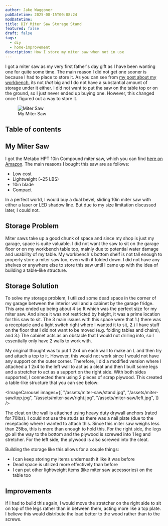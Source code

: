 ```yaml
---
author: Jake Waggoner
pubDatetime: 2025-08-15T00:08:24
modDatetime:
title: DIY Miter Saw Storage Stand
featured: false
draft: false
tags:
  - diy
  - home-improvement
description: How I store my miter saw when not in use
---
```


I got a miter saw as my very first father's day gift as I have been wanting one for quite some time. The main reason I did not get one sooner is because I had to place to store it. As you can see from [my post about my workbench](/posts/workbench), its not _that_ big and I do not have a substantial amount of storage under it either. I did not want to put the saw on the table top or on the ground, so I just never ended up buying one. However, this changed once I figured out a way to store it.

<figure>
  <img
    src="https://m.media-amazon.com/images/I/71Nl2OY5qEL._AC_SL1500_.jpg"
    alt="Miter Saw"
    class="sm:h-1/2 sm:w-1/2"
  />
  <figcaption class="text-center">My Miter Saw</figcaption>
</figure>

## Table of contents

## My Miter Saw

I got the Metabo HPT 10in Compound miter saw, which you can find [here on Amazon](https://www.amazon.com/Metabo-HPT-C10FCGS-Compound-15-Amp/dp/B07PX44JQM/ref=sr_1_1?crid=34KQVYHMB5B94&dib=eyJ2IjoiMSJ9.qe0-kpxBPM1qAXpxq32Y-Znch1ap7KnsNCSILaZMv5nDtRbBfUI5IhE6666s-IbRyXhJURUvspW10qCkrvQBF__w3Sn8SmYvwKJZ7Kg7JlTL9Fijp1lS3zj5F-SuZ-uQXdkqQmveakuDVxjxDvMYbNBIiKMWYSPFJDuNuRAFBLApYIA0YT-VuGV_5J3mjlf_0eYJqbu9VzZOY3ZTbHB0oPtIIHOdY38VbIbXTZwsn_V7CHNoXk_7qkl-KiN9whNHkZ6vIz6V6bPuNcMSf00fNFnj3E0FHkkGvMEXCXi_jas.FmP1PO55GRKmS1XHYaNHdmZijH9bOFJS5vXzWsKBVVc&dib_tag=se&keywords=metabo%2Bmiter%2Bsaw&qid=1755229383&sprefix=metabo%2Bmiter%2Bsa%2Caps%2C210&sr=8-1&th=1). The main reasons I bought this saw are as follows:

- Low cost
- Lightweight (~25 LBS)
- 10in blade
- Compact

In a perfect world, I would buy a dual bevel, sliding 10in miter saw with either a laser or LED shadow line. But due to my size limitation discussed later, I could not.

## Storage Problem

Miter saws take up a good chunk of space and since my shop is just my garage, space is quite valuable. I did not want the saw to sit on the garage floor or on my workbench table top, mainly due to potential water damage and usability of my table. My workbench's bottom shelf is not tall enough to properly store a miter saw too, even with it folded down. I did not have any shelves or anywhere else to store this saw until I came up with the idea of building a table-like structure.

## Storage Solution

To solve my storage problem, I utilized some dead space in the corner of my garage between the interior wall and a cabinet by the garage fridge. This area ended up being about 4 sq ft which was the perfect size for my miter saw. And since it was not restricted by height, it was a prime location for this saw to sit. The 3 main issues with this space were that 1.) there was a receptacle and a light switch right where I wanted it to sit, 2.) I have stuff on the floor that I did not want to be moved (e.g. folding tables and chairs), and 3.) The cabinet acts as an obstacle that I would not drilling into, so I essentially only have 2 walls to work with.

My original thought was to put 1 2x4 on each wall to make an L and then try and attach a top to it. However, this would not work since I would not have any support on the outer corner. Therefore, I did a modified version where I attached a 1 2x4 to the left wall to act as a cleat and then I built some legs and a stretcher to act as a support on the right side. With both sides supported, I connected them using 2 pieces of scrap plywood. This created a table-like structure that you can see below:


<ImageCarousel
  images={[
    "/assets/miter-saw/stand.jpg",
    "/assets/miter-saw/top.jpg",
    "/assets/miter-saw/right.jpg",
    "/assets/miter-saw/left.jpg",
  ]}
/>

The cleat on the wall is attached using heavy duty drywall anchors (rated for 70lbs). I could not use the studs as there was a nail plate (due to the receptacle) where I wanted to attach this. Since this miter saw weighs less than 25lbs, this is more than enough to hold this. For the right side, the legs go all the way to the bottom and the plywood is screwed into 1 leg and stretcher. For the left side, the plywood is also screwed into the cleat.

Building the storage like this allows for a couple things:

- I can keep storing my items underneath it like it was before
- Dead space is utilized more effectively than before
- I can put other lightweight items (like miter saw accessories) on the table too

## Improvements

If I had to build this again, I would move the stretcher on the right side to sit on top of the legs rather than in between them, acting more like a top plate. I believe this would distribute the load better to the wood rather than to the screws.
